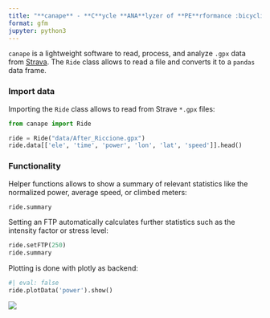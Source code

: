 ```yaml
---
title: "**canape** - **C**ycle **ANA**lyzer of **PE**rformance :bicyclist:"
format: gfm
jupyter: python3
---
```


`canape` is a lightweight software to read, process, and analyze `.gpx` data from [Strava](https://strava.com).
The `Ride` class allows to read a file and converts it to a `pandas` data frame.

### Import data

Importing the `Ride` class allows to read from Strave `*.gpx` files:
```python
from canape import Ride

ride = Ride("data/After_Riccione.gpx")
ride.data[['ele', 'time', 'power', 'lon', 'lat', 'speed']].head()
```

### Functionality

Helper functions allows to show a summary of relevant statistics like the normalized power, average speed, or climbed meters:
```python
ride.summary
```

Setting an FTP automatically calculates further statistics such as the intensity factor or stress level:
```python
ride.setFTP(250)
ride.summary
```

Plotting is done with plotly as backend:
```python
#| eval: false
ride.plotData('power').show()
```
![](README_files/plolty-power.png)
